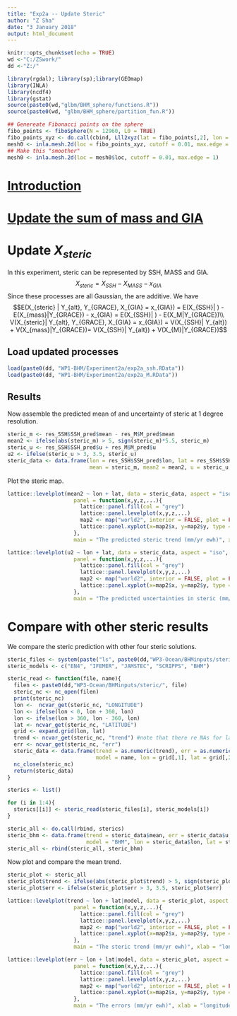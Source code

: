 ```yaml
---
title: "Exp2a -- Update Steric"
author: "Z Sha"
date: "3 January 2018"
output: html_document
---
```


```r
knitr::opts_chunk$set(echo = TRUE)
wd <-"C:/ZSwork/"
dd <-"Z:/"

library(rgdal); library(sp);library(GEOmap)
library(INLA)
library(ncdf4)
library(gstat)
source(paste0(wd,"glbm/BHM_sphere/functions.R"))
source(paste0(wd, "glbm/BHM_sphere/partition_fun.R"))

## Genereate Fibonacci points on the sphere
fibo_points <- fiboSphere(N = 12960, L0 = TRUE)
fibo_points_xyz <- do.call(cbind, Lll2xyz(lat = fibo_points[,2], lon = fibo_points[,1]))
mesh0 <- inla.mesh.2d(loc = fibo_points_xyz, cutoff = 0.01, max.edge = 1)
## Make this "smoother"
mesh0 <- inla.mesh.2d(loc = mesh0$loc, cutoff = 0.01, max.edge = 1)
```

# [Introduction](http://rpubs.com/zs_sz/Exp2a_1)

# [Update the sum of mass and GIA](http://rpubs.com/zs_sz/Exp2a_2)

# Update $X_{steric}$

In this experiment, steric can be represented by SSH, MASS and GIA. 
$$X_{steric} = X_{SSH} - X_{MASS} - x_{GIA}$$
Since these processes are all Gaussian, the are additive. We have 
$$E(X_{steric} | Y_{alt}, Y_{GRACE}, X_{GIA} = x_{GIA}) = E(X_{SSH}| ) - E(X_{mass}|Y_{GRACE}) - x_{GIA} = E(X_{SSH}| ) - E(X_M|Y_{GRACE})\\
V(X_{steric}| Y_{alt}, Y_{GRACE}, X_{GIA} = x_{GIA}) = V(X_{SSH}| Y_{alt}) + V(X_{mass}|Y_{GRACE})= V(X_{SSH}| Y_{alt}) + V(X_{M}|Y_{GRACE})$$

## Load updated processes
```r
load(paste0(dd, "WP1-BHM/Experiment2a/exp2a_ssh.RData"))
load(paste0(dd, "WP1-BHM/Experiment2a/exp2a_M.RData"))
```

## Results

Now assemble the predicted mean of and uncertainty of steric at 1 degree resolution.
```r
steric_m <- res_SSH$SSH_pred$mean - res_M$M_pred$mean
mean2 <- ifelse(abs(steric_m) > 5, sign(steric_m)*5.5, steric_m)
steric_u <- res_SSH$SSH_pred$u + res_M$M_pred$u
u2 <- ifelse(steric_u > 3, 3.5, steric_u)
steric_data <- data.frame(lon = res_SSH$SSH_pred$lon, lat = res_SSH$SSH_pred$lat, 
                          mean = steric_m, mean2 = mean2, u = steric_u, u2=u2)

```

Plot the steric map.
```r
lattice::levelplot(mean2 ~ lon + lat, data = steric_data, aspect = "iso",  at = seq(-6, 6, 1),
                     panel = function(x,y,z,...){
                       lattice::panel.fill(col = "grey")
                       lattice::panel.levelplot(x,y,z,...)
                       map2 <- map("world2", interior = FALSE, plot = FALSE)
                       lattice::panel.xyplot(x=map2$x, y=map2$y, type = "l", col = "black")
                     },
                     main = "The predicted steric trend (mm/yr ewh)", xlab = "longitude", ylab = "latitude")

lattice::levelplot(u2 ~ lon + lat, data = steric_data, aspect = "iso", at = seq(0, 4, 0.5), col.regions = topo.colors(10), 
                     panel = function(x,y,z,...){
                       lattice::panel.fill(col = "grey")
                       lattice::panel.levelplot(x,y,z,...)
                       map2 <- map("world2", interior = FALSE, plot = FALSE)
                       lattice::panel.xyplot(x=map2$x, y=map2$y, type = "l", col = "black")
                     },
                     main = "The predicted uncertainties in steric (mm/yr ewh)", xlab = "longitude", ylab = "latitude")
```

# Compare with other steric results

We compare the steric prediction with other four steric solutions.

```r
steric_files <- system(paste("ls", paste0(dd,"WP3-Ocean/BHMinputs/steric/")), intern = TRUE)
steric_models <- c("EN4", "IFEMER", "JAMSTEC", "SCRIPPS", "BHM")

steric_read <- function(file, name){
  filen <- paste0(dd,"WP3-Ocean/BHMinputs/steric/", file)
  steric_nc <- nc_open(filen)
  print(steric_nc)
  lon <-  ncvar_get(steric_nc, "LONGITUDE")
  lon <- ifelse(lon < 0, lon + 360, lon)
  lon <- ifelse(lon > 360, lon - 360, lon)
  lat <- ncvar_get(steric_nc, "LATITUDE")
  grid <- expand.grid(lon, lat)
  trend <- ncvar_get(steric_nc, "trend") #note that there re NAs for land datat
  err <- ncvar_get(steric_nc, "err")
  steric_data <- data.frame(trend = as.numeric(trend), err = as.numeric(err), 
                            model = name, lon = grid[,1], lat = grid[,2])
  nc_close(steric_nc)
  return(steric_data)
}

sterics <- list()

for (i in 1:4){
  sterics[[i]] <- steric_read(steric_files[i], steric_models[i])
}

steric_all <- do.call(rbind, sterics)
steric_bhm <- data.frame(trend = steric_data$mean, err = steric_data$u, 
                         model = "BHM", lon = steric_data$lon, lat = steric_data$lat)
steric_all <- rbind(steric_all, steric_bhm)

```

Now plot and compare the mean trend.
```r
steric_plot <- steric_all
steric_plot$trend <- ifelse(abs(steric_plot$trend) > 5, sign(steric_plot$trend)*5.5, steric_plot$trend)
steric_plot$err <- ifelse(steric_plot$err > 3, 3.5, steric_plot$err)

lattice::levelplot(trend ~ lon + lat|model, data = steric_plot, aspect = "iso",  
                     panel = function(x,y,z,...){
                       lattice::panel.fill(col = "grey")
                       lattice::panel.levelplot(x,y,z,...)
                       map2 <- map("world2", interior = FALSE, plot = FALSE)
                       lattice::panel.xyplot(x=map2$x, y=map2$y, type = "l", col = "black")
                     },
                     main = "The steric trend (mm/yr ewh)", xlab = "longitude", ylab = "latitude")

lattice::levelplot(err ~ lon + lat|model, data = steric_plot, aspect = "iso", at = seq(0, 4, 0.5), col.regions = topo.colors(10),
                     panel = function(x,y,z,...){
                       lattice::panel.fill(col = "grey")
                       lattice::panel.levelplot(x,y,z,...)
                       map2 <- map("world2", interior = FALSE, plot = FALSE)
                       lattice::panel.xyplot(x=map2$x, y=map2$y, type = "l", col = "black")
                     },
                     main = "The errors (mm/yr ewh)", xlab = "longitude", ylab = "latitude")
```


